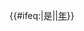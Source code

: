 <includeonly>{{#ifeq:{{str endswith|{{{1}}}|年}}|是|[[{{{1}}}棒球|{{{1}}}]]|[[{{{1}}}年棒球|{{{1}}}年]]}}</includeonly><noinclude>
{{Documentation}}
</noinclude>